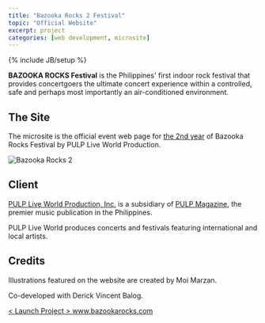 ```yaml
---
title: "Bazooka Rocks 2 Festival"
topic: "Official Website"
excerpt: project
categories: [web development, microsite]
---
```

{% include JB/setup %}

**BAZOOKA ROCKS Festival** is the Philippines' first indoor rock festival that provides concertgoers the ultimate concert experience within a controlled, safe and perhaps most importantly an air-conditioned environment.

## The Site

The microsite is the official event web page for [the 2nd year](http://pulpliveworld.com/shows/2013/bazooka-rocks) of Bazooka Rocks Festival by PULP Live World Production.

![Bazooka Rocks 2](/assets/images/projects/2013/bazooka-rocks-2.jpg) 

## Client

[PULP Live World Production, Inc.](/project/pulp-live-world) is a subsidiary of [PULP Magazine](/project/pulp-magazine-live), the premier music publication in the Philippines.
 
PULP Live World produces concerts and festivals featuring international and local artists.

## Credits

Illustrations featured on the website are created by Moi Marzan. 

Co-developed with Derick Vincent Balog. 

<div class="launch-website">
<a href="http://www.bazookarocks.com/2013" target="_blank">
&lt; Launch Project &gt; 
<span>www.bazookarocks.com</span>
</a>
</div>

<br />
<br />